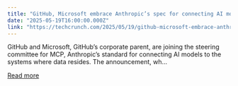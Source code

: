 ```yaml
---
title: "GitHub, Microsoft embrace Anthropic’s spec for connecting AI models to data sources"
date: "2025-05-19T16:00:00.000Z"
link: "https://techcrunch.com/2025/05/19/github-microsoft-embrace-anthropics-spec-for-connecting-ai-models-to-data-sources/"
---
```


GitHub and Microsoft, GitHub&#8217;s corporate parent, are joining the steering committee for MCP, Anthropic’s standard for connecting AI models to the systems where data resides. The announcement, wh...

[Read more](https://techcrunch.com/2025/05/19/github-microsoft-embrace-anthropics-spec-for-connecting-ai-models-to-data-sources/)
